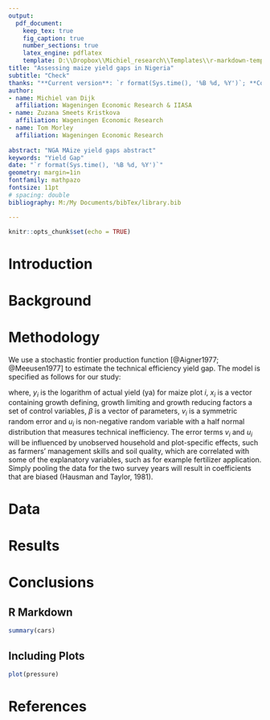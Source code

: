 ```yaml
---
output: 
  pdf_document:
    keep_tex: true
    fig_caption: true
    number_sections: true
    latex_engine: pdflatex
    template: D:\\Dropbox\\Michiel_research\\Templates\\r-markdown-templates\\svm-latex-ms.tex
title: "Assessing maize yield gaps in Nigeria"
subtitle: "Check"
thanks: "**Current version**: `r format(Sys.time(), '%B %d, %Y')`; **Corresponding author**: michiel.vandijk@wur.nl."
author:
- name: Michiel van Dijk
  affiliation: Wageningen Economic Research & IIASA
- name: Zuzana Smeets Kristkova
  affiliation: Wageningen Economic Research
- name: Tom Morley
  affiliation: Wageningen Economic Research
  
abstract: "NGA MAize yield gaps abstract"
keywords: "Yield Gap"
date: "`r format(Sys.time(), '%B %d, %Y')`"
geometry: margin=1in
fontfamily: mathpazo
fontsize: 11pt
# spacing: double
bibliography: M:/My Documents/bibTex/library.bib

---
```



```r
knitr::opts_chunk$set(echo = TRUE)

```




# Introduction




# Background


# Methodology

We use a stochastic frontier production function [@Aigner1977; @Meeusen1977] to estimate the technical efficiency yield gap. The model is specified as follows for our study:


\begin{equation}
\label{sfa}
y_i=x_i\beta+v_i-u_i
\end{equation}

where, $y_i$ is the logarithm of actual yield (ya) for maize plot $i$, $x_i$ is a vector containing growth defining, growth limiting and growth reducing factors a set of control variables, $\beta$ is a vector of parameters, $v_i$  is a symmetric random error and $u_i$ is non-negative random variable with a half normal distribution that measures technical inefficiency. The error terms $v_i$  and $u_i$ will be influenced by unobserved household and plot-specific effects, such as farmers’ management skills and soil quality, which are correlated with some of the explanatory variables, such as for example fertilizer application. Simply pooling the data for the two survey years will result in coefficients that are biased (Hausman and Taylor, 1981). 

# Data

# Results

# Conclusions



## R Markdown


```r
summary(cars)
```

## Including Plots


```r
plot(pressure)
```

# References
